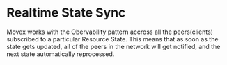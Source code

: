 # Realtime State Sync

Movex works with the Obervability pattern accross all the peers(clients) subscribed to a particular Resource State. This means that as soon as the state gets updated, all of the peers in the network will get notified, and the next state automatically reprocessed.
